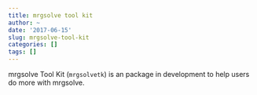 ```yaml
---
title: mrgsolve tool kit
author: ~
date: '2017-06-15'
slug: mrgsolve-tool-kit
categories: []
tags: []
---
```



mrgsolve Tool Kit (`mrgsolvetk`) is an package in development to help 
users do more with mrgsolve.


